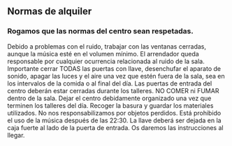 
<Alquiler showImage={false}>

## Normas de alquiler

### Rogamos que las normas del centro sean respetadas.

Debido a problemas con el ruido, trabajar con las ventanas cerradas, aunque la música esté en el volumen mínimo.
El arrendador queda responsable por cualquier ocurrencia relacionada al ruido de la sala.
Importante cerrar TODAS las puertas con llave, desenchufar el aparato de sonido, apagar las luces y el aire una vez que estén fuera de la sala, sea en los intervalos de la comida o al final del día.
Las puertas de entrada del centro deberán estar cerradas durante los talleres.
NO COMER ni FUMAR dentro de la sala.
Dejar el centro debidamente organizado una vez que terminen los talleres del día. Recoger la basura y guardar los materiales utilizados.
No nos responsabilizamos por objetos perdidos.
Está prohibido el uso de la música después de las 22:30.
La llave deberá ser dejada en la caja fuerte al lado de la puerta de entrada. Os daremos las instrucciones al llegar.

</Alquiler>

